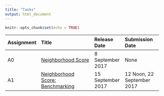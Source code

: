 ```yaml
---
title: "Tasks"
output: html_document
---
```


```r
knitr::opts_chunk$set(echo = TRUE)
```

| Assignment | Title                                                                    | Release Date         | Submission Date            |
| :--------- | :-------------------------------------------                             | :------------------- | :------------------------- |
| A0         | [Neighborhood Score](tasks-a0-neighborhood-score.html)                   | 8 September 2017     | None                       |
| A1         | [Neighborhood Score: Benchmarking](tasks-a1-neighborhood-score-benchmarking.html) | 15 September 2017    | 12 Noon, 22 September 2017 |
